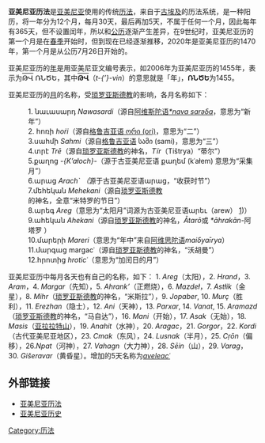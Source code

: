 {{NoteTA
| 1=zh-hans:亚美尼亚历; zh-hant:亞美尼亞曆;
}}
'''亚美尼亚历法'''是[[亚美尼亚|亚美尼亚]]使用的传统[[历法|历法]]，来自于[[古埃及|古埃及]]的历法系统，是一种阳历，将一年分为12个月，每月30天，最后再加5天，不属于任何一个月，因此每年有365天，但不设置闰年，所以和[[公历|公历]]逐渐产生差异，在9世纪时，亚美尼亚历的第一个月是在[[春季|春季]]开始时，但到现在已经逐渐推移，2020年是亚美尼亚历的1470年，第一个月是从公历7月26日开始的。

亚美尼亚历的[[年|年]]是用亚美尼亚文编号表示，如2006年为亚美尼亚历的1455年，表示为<span lang="hy" xml:lang="hy"><span style="text-decoration: overline">ԹՎ</span> ՌՆԾԵ</span>，其中'''<span style="text-decoration: overline" lang="hy" xml:lang="hy">ԹՎ</span>'''（''t-{’}-vin''）的意思就是「年」，'''ՌՆԾԵ'''为1455。

亚美尼亚历的[[月|月]]的名称，受[[琐罗亚斯德教|琐罗亚斯德教]]的影响，各月名称如下：

:1. նաւասարդ ''Nawasardi''（源自[[阿維斯陀語|阿维斯陀语''*nava sarəδa'']]，意思为“新年”）
:2. հոռի ''hoṙi''（源自[[格鲁吉亚语|格鲁吉亚语 ორი (ori)]]，意思为“二”）
:3.սահմի ''Sahmi''（源自[[格鲁吉亚语|格鲁吉亚语]] სამი (sami)，意思为“三”）
:4.տրէ ''Trē''（源自[[琐罗亚斯德教|琐罗亚斯德教]]的神名，''Tïr''（Tištrya）“蒂尔”）
:5.քաղոց ''-{K’ałoch}-''（源于古亚美尼亚语 քաղեմ (kʿałem) 意思为“采集月”）
:6.արաց ''Arach` （''源于古亚美尼亚语արաց，“收获时节”）
:7.մեհեկան ''Mehekani''（源自[[琐罗亚斯德教|琐罗亚斯德教]]的神名，全意“米特罗的节日”）
:8.արեգ ''Areg''（意思为“太阳月”词源为古亚美尼亚语արեւ（arew） [https://en.wiktionary.org/wiki/%D5%A1%D6%80%D5%A5%D6%82#Old_Armenian]{{Wayback|url=https://en.wiktionary.org/wiki/%D5%A1%D6%80%D5%A5%D6%82#Old_Armenian |date=20181031173906 }})）
:9.ահեկան ''Ahekani''（源自[[琐罗亚斯德教|琐罗亚斯德教]]的神名，''Ātarō''或 ''*āhrakān-''阿塔罗 ）
:10.մարերի ''Mareri''（意思为“年中”来自[[阿維斯陀語|阿维思陀语]]''maiδyaīrya''）
:11.մարգաց margacʿ（源自[[琐罗亚斯德教|琐罗亚斯德教]]的神名，“沃胡曼”）
:12.հրոտից ''hroticʿ''（意思为“加闰日的月”）

亚美尼亚历中每月各天也有自己的名称，如下：
1. ''Areg''（太阳），2. ''Hrand''，3. ''Aram''，4. ''Margar''（先知），5. ''Ahrank’''（正燃烧），6. ''Mazdeł''，7. ''Astłik''（金星），8. ''Mihr''（[[琐罗亚斯德教|琐罗亚斯德教]]的神名，“米斯拉”），9. ''Jopaber'', 10. ''Murç''（胜利），11. ''Erezhan''（隐士），12. ''Ani''（天神），13. ''Parxar'', 14. ''Vanat'',  15. ''Aramazd''（[[琐罗亚斯德教|琐罗亚斯德教]]的神名，“马自达”），16. ''Mani''（开始），17. ''Asak''（无始），18. ''Masis''（[[亚拉拉特山|亚拉拉特山]]），19. ''Anahit''（水神），20. ''Aragac''，21. ''Gorgor''，22. ''Kordi''（古代亚美尼亚地区），23. ''Cmak''（东风），24. ''Lusnak''（半月），25. ''C̣rōn''（偏移），26.''Npat''（河神），27. ''Vahagn''（大力神），28. ''Sēin''（山），29. ''Varag''，30. ''Gišeravar''（黄昏星）。增加的5天名称为''[[wikt:en:ավելեաց|aveleacʿ]]''

== 外部链接 ==
* [http://www.haytomar.com/ 亚美尼亚历法]{{Wayback|url=http://www.haytomar.com/ |date=20090601071234 }}
* [http://www.armenianhighland.com 亚美尼亚历史]{{Wayback|url=http://www.armenianhighland.com/ |date=20200915144449 }}

{{Calendar-System}}

[[Category:历法|Category:历法]]